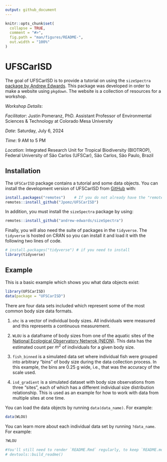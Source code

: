 ```yaml
---
output: github_document
---
```


<!-- README.md is generated from README.Rmd. Please edit that file -->

```r
knitr::opts_chunk$set(
  collapse = TRUE,
  comment = "#>",
  fig.path = "man/figures/README-",
  out.width = "100%"
)
```

# UFSCarISD

<!-- badges: start -->
<!-- badges: end -->

The goal of UFSCarISD is to provide a tutorial on using the `sizeSpectra` [package by Andrew Edwards](https://github.com/andrew-edwards/sizeSpectra). This package was developed in order to make a website using `pkgdown`. The website is a collection of resources for a workshop. 

*Workshop Details*:

*Facilitator*: Justin Pomeranz, PhD. Assistant Professor of Environmental Sciences & Technology at Colorado Mesa University  

*Date*: Saturday, July 6, 2024  

*Time*: 9 AM to 5 PM  

*Location*: Integrated Research Unit for Tropical Biodiversity (BIOTROP), Federal University of São Carlos (UFSCar), São Carlos, São Paulo, Brazil  



## Installation

The `UFSCarISD` package contains a tutorial and some data objects. You can install the development version of UFSCarISD from [GitHub](https://github.com/) with:

``` r
install.packages("remotes")    # If you do not already have the "remotes" package
remotes::install_github("Jpomz/UFSCarISD")
```

In addition, you must install the `sizeSpectra` package by using:

``` r
remotes::install_github("andrew-edwards/sizeSpectra")
```

Finally, you will also need the suite of packages in the `tidyverse`. The `tidyverse` is hosted on CRAN so you can install it and load it with the following two lines of code. 

```r
# install.packages("tidyverse") # if you need to install
library(tidyverse)
```

## Example

This is a basic example which shows you what data objects exist:

```r
library(UFSCarISD)
data(package = "UFSCarISD")
```

There are four data sets included which represent some of the most common body size data formats.  

1. `ohc` is a vector of individual body sizes. All individuals were measured and this represents a continuous measurement. 

2. `WLOU` is a dataframe of body sizes from one of the aquatic sites of the [National Ecological Observatory Netwrok (NEON)](https://www.neonscience.org). This data has the estimated count per $m^2$ of individuals for a given body size.  

3. `fish_binned` is a simulated data set where individual fish were grouped into arbitrary "bins" of body size during the data collection process. In this example, the bins are 0.25 g wide, i.e., that was the accuracy of the scale used.   

4. `isd_gradient` is a simulated dataset with body size observations from three "sites", each of which has a different individual size distribution relationship. This is used as an example for how to work with data from multiple sites at one time.  

You can load the data objects by running `data(data_name)`. For example:

```r
data(WLOU)
```

You can learn more about each individual data set by running `?data_name`. For example:

```r
?WLOU
```


```r
#You'll still need to render `README.Rmd` regularly, to keep `README.md` up-to-date. `devtools::build_readme()` is handy for this.
# devtools::build_readme()
```

